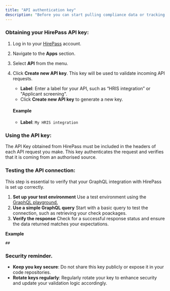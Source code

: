 ```yaml
---
title: "API authentication key"
description: "Before you can start pulling compliance data or tracking statuses, you’ll need to authenticate your requests. Don’t worry, it’s a simple process."
---
```


### Obtaining your HirePass API key:

1. Log in to your [HirePass](https://workspace.hirepass.com) account.
2. Navigate to the **Apps** section.
3. Select **API** from the menu.
4. Click **Create new API key**. This key will be used to validate incoming API requests.
   - **Label**: Enter a label for your API, such as “HRIS integration” or "Applicant screening".
   - Click **Create new API key** to generate a new key.

   #### Example
   - **Label**: `My HRIS integration`

### Using the API key:

The API Key obtained from HirePass must be included in the headers of each API request you make. This key authenticates the request and verifies that it is coming from an authorised source.

### Testing the API connection:

This step is essential to verify that your GraphQL integration with HirePass is set up correctly.

1. **Set up your test environment** Use a test environment using the [GraphQL playground.](https://studio.apollographql.com/public/hirepass/variant/current/home)
2. **Use a simple GraphQL query** Start with a basic query to test the connection, such as retrieving your check poackages.
3. **Verify the response** Check for a successful response status and ensure the data returned matches your expectations.

**Example**

```
##
```

### Security reminder.

- **Keep you key secure**: Do not share this key publicly or expose it in your code repositories.
- **Rotate keys regularly**: Regularly rotate your key to enhance security and update your validation logic accordingly.